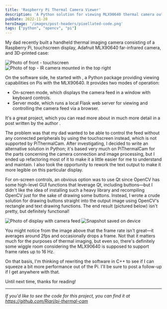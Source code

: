 ```yaml
---
title: 'Raspberry Pi Thermal Camera Viewer'
description: 'A Python solution for viewing MLX90640 thermal camera output on a Pi.'
pubDate: 2022-11-20
heroImage: '/images/post-headers/pixellated-code.png'
tags: ["python", "opencv", "pi"]
---
```


My dad recently built a handheld thermal imaging camera consisting of a Raspberry Pi, touchscreen display, Adafruit MLX90640 far-infrared camera, and 3D-printed case:

<Image src={photo1Image.src} alt="Photo of front - touchscreen" caption="Front - touchscreen" />

<Image src={photo2Image.src} alt="Photo of top - IR camera mounted in the top right" caption="Top - IR camera mounted in the top right" />

On the software side, he started with <ExternalLink url="https://github.com/tomshaffner/PiThermalCam" label="https://github.com/tomshaffner/PiThermalCam" />, a Python package providing viewing capabilities on Pis with the MLX90640. It provides two modes of operation:

* On-screen mode, which displays the camera feed in a window with keyboard controls.
* Server mode, which runs a local Flask web server for viewing and controlling the camera feed via a browser.

It's a great project, which you can read more about in much more detail in a post written by the author <ExternalLink url="https://tomshaffner.github.io/PiThermalCam/" label="here" />.

The problem was that my dad wanted to be able to control the feed without any connected peripherals by using the touchscreen instead, which is not supported by PiThermalCam. After investigating, I decided to write an alternative solution in Python; it's based very much on PiThermalCam for the parts concerning the camera connection and image processing, but I ended up refactoring most of it to make it a little easier for me to understand and maintain. I also took the opportunity to rework the text output to make it more legible on this particular display.

For on-screen controls, an obvious option was to use Qt since OpenCV has some high-level GUI functions that leverage Qt, including buttons—but I didn't like the idea of installing such a heavy library and recompiling OpenCV just for the sake of drawing some buttons. Instead, I wrote a crude solution for drawing buttons straight into the output image using OpenCV's rectangle and text drawing functions. The end result (pictured below) isn't pretty, but definitely functional!

<Image src={photo3Image.src} alt="Photo of display with camera feed" caption="Display with camera feed" />

<Image src={snapshotImage.src} alt="Snapshot saved on device" caption="Snapshot saved on the device" />

You might notice from the image above that the frame rate isn't great—it averages around 2fps and occasionally drops a frame. Not that it matters much for the purposes of thermal imaging, but even so, there's definitely some wiggle room considering the MLX90640 is supposed to support frame rates up to 16 Hz.

On that basis, I'm thinking of rewriting the software in C++ to see if I can squeeze a bit more performance out of the Pi. I'll be sure to post a follow-up if I get anywhere with that.

Until next time, thanks for reading!

---

*If you'd like to see the code for this project, you can find it at https://github.com/Riari/pi-thermal-cam*